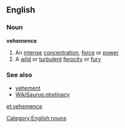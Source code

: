==English==
===Noun===
'''vehemence'''
#An [[intense]] [[concentration]], [[force]] or [[power]]
#A [[wild]] or [[turbulent]] [[ferocity]] or [[fury]]

===See also===
*[[vehement]]
*[[WikiSaurus:obstinacy]]

[[Category:English nouns]]


[[et:vehemence]]